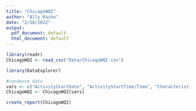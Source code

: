 ```yaml
---
title: "ChicagoWQI"
author: "Ally Racho"
date: "2/10/2022"
output:
  pdf_document: default
  html_document: default
---
```

```r
library(readr)
ChicagoWQI <- read_csv("Data/ChicagoWQI.csv")
```

```r
library(DataExplorer)
```

```r
#condense data
vars <- c("ActivityStartDate", "ActivityStartTime/Time", "CharacteristicName", "ResultSampleFractionText", "ResultMeasureValue", "ResultMeasure/MeasureUnitCode")
ChicagoWQI <- ChicagoWQI[vars]
```


```r
create_report(ChicagoWQI)
```